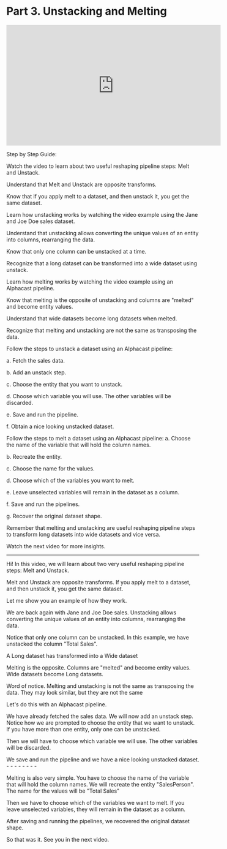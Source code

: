 # Part 3. Unstacking and Melting

<iframe width="560" height="315" src="https://www.youtube.com/embed/TpB79T6pOm8" title="YouTube video player" frameborder="0" allow="accelerometer; autoplay; clipboard-write; encrypted-media; gyroscope; picture-in-picture; web-share" allowfullscreen></iframe>


Step by Step Guide:

Watch the video to learn about two useful reshaping pipeline steps: Melt and Unstack.

Understand that Melt and Unstack are opposite transforms.

Know that if you apply melt to a dataset, and then unstack it, you get the same dataset.

Learn how unstacking works by watching the video example using the Jane and Joe Doe sales dataset.

Understand that unstacking allows converting the unique values of an entity into columns, rearranging the data.

Know that only one column can be unstacked at a time.

Recognize that a long dataset can be transformed into a wide dataset using unstack.

Learn how melting works by watching the video example using an Alphacast pipeline.

Know that melting is the opposite of unstacking and columns are "melted" and become entity values.

Understand that wide datasets become long datasets when melted.

Recognize that melting and unstacking are not the same as transposing the data.

Follow the steps to unstack a dataset using an Alphacast pipeline:

a. Fetch the sales data.

b. Add an unstack step.

c. Choose the entity that you want to unstack.

d. Choose which variable you will use. The other variables will be discarded.

e. Save and run the pipeline.

f. Obtain a nice looking unstacked dataset.

Follow the steps to melt a dataset using an Alphacast pipeline:
a. Choose the name of the variable that will hold the column names.

b. Recreate the entity.

c. Choose the name for the values.

d. Choose which of the variables you want to melt.

e. Leave unselected variables will remain in the dataset as a column.

f. Save and run the pipelines.

g. Recover the original dataset shape.

Remember that melting and unstacking are useful reshaping pipeline steps to transform long datasets into wide datasets and vice versa.

Watch the next video for more insights.

------------------------

Hi! In this video, we will learn about two very useful reshaping pipeline steps: Melt and Unstack.

Melt and Unstack are opposite transforms. If you apply melt to a dataset, and then unstack it, you get the same dataset.

Let me show you an example of how they work.

We are back again with Jane and Joe Doe sales. Unstacking allows converting the unique values of an entity into columns, rearranging the data.

Notice that only one column can be unstacked. In this example, we have unstacked the column "Total Sales".

A Long dataset has transformed into a Wide dataset

Melting is the opposite. Columns are "melted" and become entity values. Wide datasets become Long datasets.

Word of notice. Melting and unstacking is not the same as transposing the data. They may look similar, but they are not the same

Let's do this with an Alphacast pipeline.

We have already fetched the sales data. We will now add an unstack step. Notice how we are prompted to choose the entity that we want to unstack. If you have more than one entity, only one can be unstacked.

Then we will have to choose which variable we will use. The other variables will be discarded.

We save and run the pipeline and we have a nice looking unstacked dataset. - - - - - - - -

Melting is also very simple. You have to choose the name of the variable that will hold the column names. We will recreate the entity "SalesPerson". The name for the values will be "Total Sales"

Then we have to choose which of the variables we want to melt. If you leave unselected variables, they will remain in the dataset as a column.

After saving and running the pipelines, we recovered the original dataset shape.

So that was it. See you in the next video.
